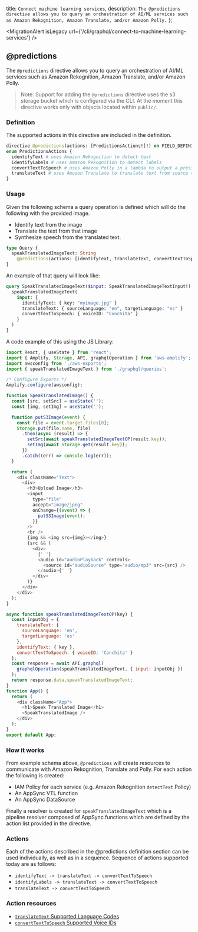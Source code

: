   title: `Connect machine learning services`,
  description: `The @predictions directive allows you to query an orchestration of AI/ML services such as Amazon Rekognition, Amazon Translate, and/or Amazon Polly.`
};

<MigrationAlert
  isLegacy
  url={'/cli/graphql/connect-to-machine-learning-services'}
/>

## @predictions

The `@predictions` directive allows you to query an orchestration of AI/ML services such as Amazon Rekognition, Amazon Translate, and/or Amazon Polly.

> Note: Support for adding the `@predictions` directive uses the s3 storage bucket which is configured via the CLI. At the moment this directive works only with objects located within `public/`.

### Definition

The supported actions in this directive are included in the definition.

```graphql
directive @predictions(actions: [PredictionsActions!]!) on FIELD_DEFINITION
enum PredictionsActions {
  identifyText # uses Amazon Rekognition to detect text
  identifyLabels # uses Amazon Rekognition to detect labels
  convertTextToSpeech # uses Amazon Polly in a lambda to output a presigned url to synthesized speech
  translateText # uses Amazon Translate to translate text from source to target language
}
```

### Usage

Given the following schema a query operation is defined which will do the following with the provided image.

- Identify text from the image
- Translate the text from that image
- Synthesize speech from the translated text.

```graphql
type Query {
  speakTranslatedImageText: String
    @predictions(actions: [identifyText, translateText, convertTextToSpeech])
}
```

An example of that query will look like:

```graphql
query SpeakTranslatedImageText($input: SpeakTranslatedImageTextInput!) {
  speakTranslatedImageText(
    input: {
      identifyText: { key: "myimage.jpg" }
      translateText: { sourceLanguage: "en", targetLanguage: "es" }
      convertTextToSpeech: { voiceID: "Conchita" }
    }
  )
}
```

A code example of this using the JS Library:

```js
import React, { useState } from 'react';
import { Amplify, Storage, API, graphqlOperation } from 'aws-amplify';
import awsconfig from './aws-exports';
import { speakTranslatedImageText } from './graphql/queries';

/* Configure Exports */
Amplify.configure(awsconfig);

function SpeakTranslatedImage() {
  const [src, setSrc] = useState('');
  const [img, setImg] = useState('');

  function putS3Image(event) {
    const file = event.target.files[0];
    Storage.put(file.name, file)
      .then(async (result) => {
        setSrc(await speakTranslatedImageTextOP(result.key));
        setImg(await Storage.get(result.key));
      })
      .catch((err) => console.log(err));
  }

  return (
    <div className="Text">
      <div>
        <h3>Upload Image</h3>
        <input
          type="file"
          accept="image/jpeg"
          onChange={(event) => {
            putS3Image(event);
          }}
        />
        <br />
        {img && <img src={img}></img>}
        {src && (
          <div>
            {' '}
            <audio id="audioPlayback" controls>
              <source id="audioSource" type="audio/mp3" src={src} />
            </audio>{' '}
          </div>
        )}
      </div>
    </div>
  );
}

async function speakTranslatedImageTextOP(key) {
  const inputObj = {
    translateText: {
      sourceLanguage: 'en',
      targetLanguage: 'es'
    },
    identifyText: { key },
    convertTextToSpeech: { voiceID: 'Conchita' }
  };
  const response = await API.graphql(
    graphqlOperation(speakTranslatedImageText, { input: inputObj })
  );
  return response.data.speakTranslatedImageText;
}
function App() {
  return (
    <div className="App">
      <h1>Speak Translated Image</h1>
      <SpeakTranslatedImage />
    </div>
  );
}
export default App;
```

### How it works

From example schema above, `@predictions` will create resources to communicate with Amazon Rekognition, Translate and Polly. For each action the following is created:

- IAM Policy for each service (e.g. Amazon Rekognition `detectText` Policy)
- An AppSync VTL function
- An AppSync DataSource

Finally a resolver is created for `speakTranslatedImageText` which is a pipeline resolver composed of AppSync functions which are defined by the action list provided in the directive.

### Actions

Each of the actions described in the @predictions definition section can be used individually, as well as in a sequence. Sequence of actions supported today are as follows:

- `identifyText -> translateText -> convertTextToSpeech`
- `identifyLabels -> translateText -> convertTextToSpeech`
- `translateText -> convertTextToSpeech`

### Action resources

- [`translateText` Supported Language Codes](https://docs.aws.amazon.com/translate/latest/dg/what-is.html#what-is-languages)
- [`convertTextToSpeech` Supported Voice IDs](https://docs.aws.amazon.com/polly/latest/dg/voicelist.html)
